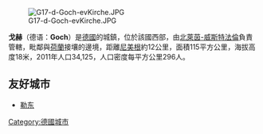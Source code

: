 {{noteTA
|G1=德国地名
|G2=地名
|G3=Landkreis
|G43=单位
}}
[[Image:G17-d-Goch-evKirche.JPG|right]]

'''戈赫'''（德语：'''Goch'''）是[[德國|德國]]的城鎮，位於該國西部，由[[北萊茵-威斯特法倫|北萊茵-威斯特法倫]]負責管轄，毗鄰與[[荷蘭|荷蘭]]接壤的邊境，距離[[尼美根|尼美根]]約12公里，面積115平方公里，海拔高度18米，2011年人口34,125，人口密度每平方公里296人。

==友好城市==
* {{FRA}} [[勒东|勒东]]
{{Authority control}}
{{Germany-geo-stub}}
[[Category:德國城市|Category:德國城市]]